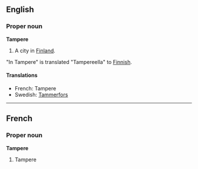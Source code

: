 ==English==
===Proper noun===
'''Tampere'''

#A city in [[Finland]].

"In Tampere" is translated "Tampereella" to [[Finnish]].

====Translations====

*French: Tampere
*Swedish: [[Tammerfors]]

----
==French==
===Proper noun===
'''Tampere'''

#Tampere